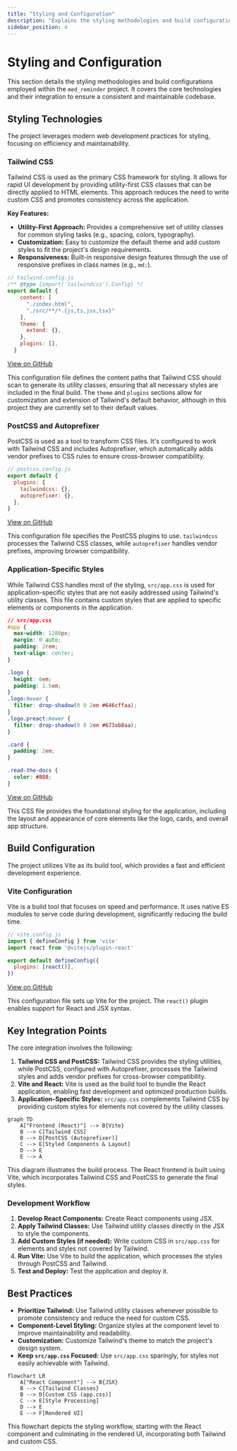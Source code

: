 ```yaml
---
title: "Styling and Configuration"
description: "Explains the styling methodologies and build configurations used within the project."
sidebar_position: 4
---
```


# Styling and Configuration

This section details the styling methodologies and build configurations employed within the `med_reminder` project. It covers the core technologies and their integration to ensure a consistent and maintainable codebase.

## Styling Technologies

The project leverages modern web development practices for styling, focusing on efficiency and maintainability.

### Tailwind CSS

Tailwind CSS is used as the primary CSS framework for styling. It allows for rapid UI development by providing utility-first CSS classes that can be directly applied to HTML elements. This approach reduces the need to write custom CSS and promotes consistency across the application.

**Key Features:**

*   **Utility-First Approach:** Provides a comprehensive set of utility classes for common styling tasks (e.g., spacing, colors, typography).
*   **Customization:** Easy to customize the default theme and add custom styles to fit the project's design requirements.
*   **Responsiveness:** Built-in responsive design features through the use of responsive prefixes in class names (e.g., `md:`).

```javascript
// tailwind.config.js
/** @type {import('tailwindcss').Config} */
export default {
    content: [
      "./index.html",
      "./src/**/*.{js,ts,jsx,tsx}"
    ],
    theme: {
      extend: {},
    },
    plugins: [],
  }
```

[View on GitHub](https://github.com/santrupt29/med_reminder/blob/main/tailwind.config.js)

This configuration file defines the content paths that Tailwind CSS should scan to generate its utility classes, ensuring that all necessary styles are included in the final build. The `theme` and `plugins` sections allow for customization and extension of Tailwind's default behavior, although in this project they are currently set to their default values.

### PostCSS and Autoprefixer

PostCSS is used as a tool to transform CSS files. It's configured to work with Tailwind CSS and includes Autoprefixer, which automatically adds vendor prefixes to CSS rules to ensure cross-browser compatibility.

```javascript
// postcss.config.js
export default {
  plugins: {
    tailwindcss: {},
    autoprefixer: {},
  },
}
```

[View on GitHub](https://github.com/santrupt29/med_reminder/blob/main/postcss.config.js)

This configuration file specifies the PostCSS plugins to use. `tailwindcss` processes the Tailwind CSS classes, while `autoprefixer` handles vendor prefixes, improving browser compatibility.

### Application-Specific Styles

While Tailwind CSS handles most of the styling, `src/app.css` is used for application-specific styles that are not easily addressed using Tailwind's utility classes. This file contains custom styles that are applied to specific elements or components in the application.

```css
// src/app.css
#app {
  max-width: 1280px;
  margin: 0 auto;
  padding: 2rem;
  text-align: center;
}

.logo {
  height: 6em;
  padding: 1.5em;
}
.logo:hover {
  filter: drop-shadow(0 0 2em #646cffaa);
}
.logo.preact:hover {
  filter: drop-shadow(0 0 2em #673ab8aa);
}

.card {
  padding: 2em;
}

.read-the-docs {
  color: #888;
}
```

[View on GitHub](https://github.com/santrupt29/med_reminder/blob/main/src/app.css)

This CSS file provides the foundational styling for the application, including the layout and appearance of core elements like the logo, cards, and overall app structure.

## Build Configuration

The project utilizes Vite as its build tool, which provides a fast and efficient development experience.

### Vite Configuration

Vite is a build tool that focuses on speed and performance. It uses native ES modules to serve code during development, significantly reducing the build time.

```javascript
// vite.config.js
import { defineConfig } from 'vite'
import react from '@vitejs/plugin-react'

export default defineConfig({
  plugins: [react()],
})
```

[View on GitHub](https://github.com/santrupt29/med_reminder/blob/main/vite.config.js)

This configuration file sets up Vite for the project. The `react()` plugin enables support for React and JSX syntax.

## Key Integration Points

The core integration involves the following:

1.  **Tailwind CSS and PostCSS:** Tailwind CSS provides the styling utilities, while PostCSS, configured with Autoprefixer, processes the Tailwind styles and adds vendor prefixes for cross-browser compatibility.
2.  **Vite and React:** Vite is used as the build tool to bundle the React application, enabling fast development and optimized production builds.
3.  **Application-Specific Styles:** `src/app.css` complements Tailwind CSS by providing custom styles for elements not covered by the utility classes.





```mermaid
graph TD
    A["Frontend (React)"] --> B{Vite}
    B --> C[Tailwind CSS]
    B --> D[PostCSS (Autoprefixer)]
    C --> E[Styled Components & Layout]
    D --> E
    E --> A
```



This diagram illustrates the build process. The React frontend is built using Vite, which incorporates Tailwind CSS and PostCSS to generate the final styles.

### Development Workflow

1.  **Develop React Components:** Create React components using JSX.
2.  **Apply Tailwind Classes:** Use Tailwind utility classes directly in the JSX to style the components.
3.  **Add Custom Styles (if needed):** Write custom CSS in `src/app.css` for elements and styles not covered by Tailwind.
4.  **Run Vite:** Use Vite to build the application, which processes the styles through PostCSS and Tailwind.
5.  **Test and Deploy:** Test the application and deploy it.

## Best Practices

*   **Prioritize Tailwind:** Use Tailwind utility classes whenever possible to promote consistency and reduce the need for custom CSS.
*   **Component-Level Styling:** Organize styles at the component level to improve maintainability and readability.
*   **Customization:** Customize Tailwind's theme to match the project's design system.
*   **Keep `src/app.css` Focused:** Use `src/app.css` sparingly, for styles not easily achievable with Tailwind.





```mermaid
flowchart LR
    A["React Component"] --> B{JSX}
    B --> C{Tailwind Classes}
    B --> D[Custom CSS (app.css)]
    C --> E[Style Processing]
    D --> E
    E --> F[Rendered UI]
```



This flowchart depicts the styling workflow, starting with the React component and culminating in the rendered UI, incorporating both Tailwind and custom CSS.